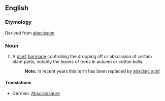 ==English==

===Etymology===
Derived from [[abscission]]

===Noun===
{{infl|en|noun}}

# A [[plant]] [[hormone]] controlling the dropping off or abscission of certain plant parts, notably the leaves of trees in autumn or cotton bolls.
#: '''Note:''' In recent years this term has been replaced by [[abscisic acid]]

====Translations====
{{trans-top|plant hormone}}
* German: [[Abscisinsäure]] {{f}}
{{trans-mid}}
{{trans-bottom}}